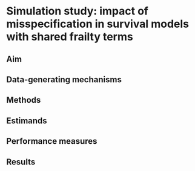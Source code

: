 # Simulation study: impact of misspecification in survival models with shared frailty terms {#simst2}
\chaptermark{Misspecification in survival models with frailty}

## Aim {#simst2-aim}

## Data-generating mechanisms {#simst2-dgms}

## Methods {#simst2-methods}

## Estimands {#simst2-est}

## Performance measures {#simst2-pm}

## Results {#simst2-res}
